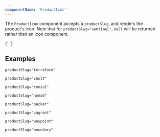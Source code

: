 ```yaml
---
componentName: 'ProductIcon'
---
```


The `ProductIcon` component accepts a `productSlug`, and renders the product's icon. Note that for `productSlug="sentinel"`, `null` will be returned rather than an icon component.

<LiveComponent>
{`
<ProductIcon productSlug="terraform"/>`}
</LiveComponent>

## Examples

`productSlug="terraform"`

<ProductIcon productSlug="terraform" />

`productSlug="vault"`

<ProductIcon productSlug="vault" />

`productSlug="consul"`

<ProductIcon productSlug="consul" />

`productSlug="nomad"`

<ProductIcon productSlug="nomad" />

`productSlug="packer"`

<ProductIcon productSlug="packer" />

`productSlug="vagrant"`

<ProductIcon productSlug="vagrant" />

`productSlug="waypoint"`

<ProductIcon productSlug="waypoint" />

`productSlug="boundary"`

<ProductIcon productSlug="boundary" />
